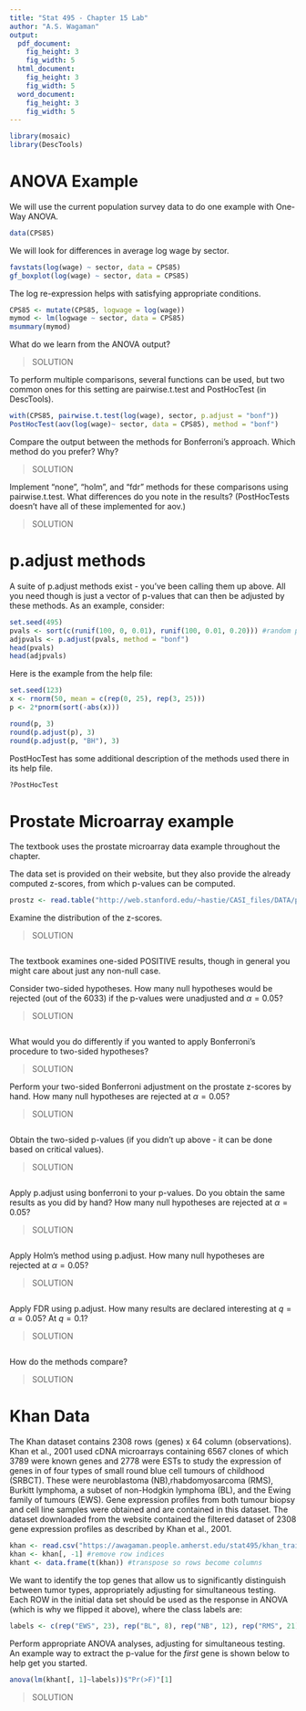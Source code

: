 ```yaml
---
title: "Stat 495 - Chapter 15 Lab"
author: "A.S. Wagaman"
output:
  pdf_document:
    fig_height: 3
    fig_width: 5
  html_document:
    fig_height: 3
    fig_width: 5
  word_document:
    fig_height: 3
    fig_width: 5
---
```



```r
library(mosaic)
library(DescTools)
```

# ANOVA Example

We will use the current population survey data to do one example with One-Way ANOVA.

```r
data(CPS85)
```

We will look for differences in average log wage by sector.

```r
favstats(log(wage) ~ sector, data = CPS85)
gf_boxplot(log(wage) ~ sector, data = CPS85)
```

The log re-expression helps with satisfying appropriate conditions.

```r
CPS85 <- mutate(CPS85, logwage = log(wage))
mymod <- lm(logwage ~ sector, data = CPS85)
msummary(mymod)
```

What do we learn from the ANOVA output?

> SOLUTION

To perform multiple comparisons, several functions can be used, but two common ones for this setting are pairwise.t.test and PostHocTest (in DescTools). 

```r
with(CPS85, pairwise.t.test(log(wage), sector, p.adjust = "bonf"))
PostHocTest(aov(log(wage)~ sector, data = CPS85), method = "bonf")
```

Compare the output between the methods for Bonferroni's approach. Which method do you prefer? Why?

> SOLUTION

Implement "none", "holm", and "fdr" methods for these comparisons using pairwise.t.test. What differences do you note in the results? (PostHocTests doesn't have all of these implemented for aov.)

> SOLUTION



# p.adjust methods

A suite of p.adjust methods exist - you've been calling them up above. All you need though is just a vector of p-values that can then be adjusted by these methods. As an example, consider:

```r
set.seed(495)
pvals <- sort(c(runif(100, 0, 0.01), runif(100, 0.01, 0.20))) #random potential p-values
adjpvals <- p.adjust(pvals, method = "bonf")
head(pvals)
head(adjpvals)
```

Here is the example from the help file:

```r
set.seed(123)
x <- rnorm(50, mean = c(rep(0, 25), rep(3, 25)))
p <- 2*pnorm(sort(-abs(x)))

round(p, 3)
round(p.adjust(p), 3)
round(p.adjust(p, "BH"), 3)
```

PostHocTest has some additional description of the methods used there in its help file.

```r
?PostHocTest
```


# Prostate Microarray example

The textbook uses the prostate microarray data example throughout the chapter.

The data set is provided on their website, but they also provide the already computed z-scores, from which p-values can be computed. 

```r
prostz <- read.table("http://web.stanford.edu/~hastie/CASI_files/DATA/prostz.txt", header = FALSE)
```

Examine the distribution of the z-scores. 

> SOLUTION

```r

```


The textbook examines one-sided POSITIVE results, though in general you might care about just any non-null case. 

Consider two-sided hypotheses. How many null hypotheses would be rejected (out of the 6033) if the p-values were unadjusted and $\alpha = 0.05$? 

> SOLUTION

```r

```


What would you do differently if you wanted to apply Bonferroni's procedure to two-sided hypotheses?

> SOLUTION



Perform your two-sided Bonferroni adjustment on the prostate z-scores by hand. How many null hypotheses are rejected at $\alpha = 0.05$?

> SOLUTION

```r

```


Obtain the two-sided p-values (if you didn't up above - it can be done based on critical values).

> SOLUTION

```r

```


Apply p.adjust using bonferroni to your p-values. Do you obtain the same results as you did by hand? How many null hypotheses are rejected at $\alpha = 0.05$?

> SOLUTION

```r

```


Apply Holm's method using p.adjust. How many null hypotheses are rejected at $\alpha = 0.05$?

> SOLUTION

```r

```


Apply FDR using p.adjust. How many results are declared interesting at $q=\alpha=0.05$? At $q=0.1$?

> SOLUTION

```r

```


How do the methods compare?

> SOLUTION


# Khan Data

The Khan dataset contains 2308 rows (genes) x 64 column (observations). Khan et al., 2001 used cDNA microarrays containing 6567 clones of which 3789 were known genes and 2778 were ESTs to study the expression of genes in of four types of small round blue cell tumours of childhood (SRBCT). These were neuroblastoma (NB),rhabdomyosarcoma (RMS), Burkitt lymphoma, a subset of non-Hodgkin lymphoma (BL), and the Ewing family of tumours (EWS). Gene expression profiles from both tumour biopsy and cell line samples were obtained and are contained in this dataset. The dataset downloaded from the website contained the filtered dataset of 2308 gene expression profiles as described by Khan et al., 2001.

```r
khan <- read.csv("https://awagaman.people.amherst.edu/stat495/khan_train.csv", header = T)
khan <- khan[, -1] #remove row indices
khant <- data.frame(t(khan)) #transpose so rows become columns
```

We want to identify the top genes that allow us to significantly distinguish between tumor types, appropriately adjusting for simultaneous testing. Each ROW in the initial data set should be used as the response in ANOVA (which is why we flipped it above), where the class labels are:

```r
labels <- c(rep("EWS", 23), rep("BL", 8), rep("NB", 12), rep("RMS", 21))
```

Perform appropriate ANOVA analyses, adjusting for simultaneous testing. An example way to extract the p-value for the *first* gene is shown below to help get you started.

```r
anova(lm(khant[, 1]~labels))$"Pr(>F)"[1]
```

> SOLUTION



